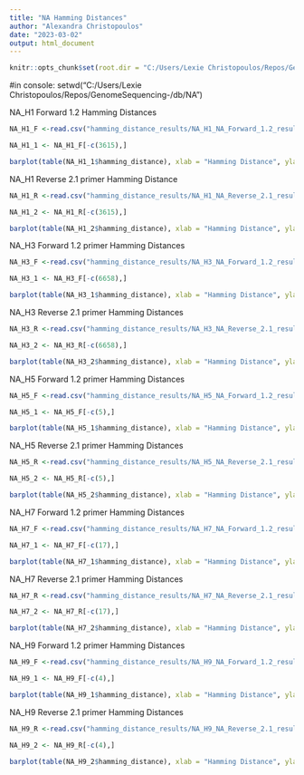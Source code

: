 ```yaml
---
title: "NA Hamming Distances"
author: "Alexandra Christopoulos"
date: "2023-03-02"
output: html_document
---
```


```r
knitr::opts_chunk$set(root.dir = "C:/Users/Lexie Christopoulos/Repos/GenomeSequencing-/db/", echo = TRUE)
```

#in console: setwd("C:/Users/Lexie Christopoulos/Repos/GenomeSequencing-/db/NA")

NA_H1 Forward 1.2 Hamming Distances 
```r
NA_H1_F <-read.csv("hamming_distance_results/NA_H1_NA_Forward_1.2_results.csv")

NA_H1_1 <- NA_H1_F[-c(3615),]

barplot(table(NA_H1_1$hamming_distance), xlab = "Hamming Distance", ylab = "Number of Sequences", ylim = c(0,4000))
```

NA_H1 Reverse 2.1 primer Hamming Distance
```r
NA_H1_R <-read.csv("hamming_distance_results/NA_H1_NA_Reverse_2.1_results.csv")

NA_H1_2 <- NA_H1_R[-c(3615),]

barplot(table(NA_H1_2$hamming_distance), xlab = "Hamming Distance", ylab = "Number of Sequences", ylim = c(0,4000))
```

NA_H3 Forward 1.2 primer Hamming Distances 
```r
NA_H3_F <-read.csv("hamming_distance_results/NA_H3_NA_Forward_1.2_results.csv")

NA_H3_1 <- NA_H3_F[-c(6658),]

barplot(table(NA_H3_1$hamming_distance), xlab = "Hamming Distance", ylab = "Number of Sequences", ylim = c(0,7000))
```

NA_H3 Reverse 2.1 primer Hamming Distances 
```r
NA_H3_R <-read.csv("hamming_distance_results/NA_H3_NA_Reverse_2.1_results.csv")

NA_H3_2 <- NA_H3_R[-c(6658),]

barplot(table(NA_H3_2$hamming_distance), xlab = "Hamming Distance", ylab = "Number of Sequences", ylim = c(0,7000))

```

NA_H5 Forward 1.2 primer Hamming Distances 
```r
NA_H5_F <-read.csv("hamming_distance_results/NA_H5_NA_Forward_1.2_results.csv")

NA_H5_1 <- NA_H5_F[-c(5),]

barplot(table(NA_H5_1$hamming_distance), xlab = "Hamming Distance", ylab = "Number of Sequences", ylim = c(0,5))

```

NA_H5 Reverse 2.1 primer Hamming Distances 
```r
NA_H5_R <-read.csv("hamming_distance_results/NA_H5_NA_Reverse_2.1_results.csv")

NA_H5_2 <- NA_H5_R[-c(5),]

barplot(table(NA_H5_2$hamming_distance), xlab = "Hamming Distance", ylab = "Number of Sequences", ylim = c(0,5))
```

NA_H7 Forward 1.2 primer Hamming Distances
```r
NA_H7_F <-read.csv("hamming_distance_results/NA_H7_NA_Forward_1.2_results.csv")

NA_H7_1 <- NA_H7_F[-c(17),]

barplot(table(NA_H7_1$hamming_distance), xlab = "Hamming Distance", ylab = "Number of Sequences", ylim = c(0,20))
```

NA_H7 Reverse 2.1 primer Hamming Distances 
```r
NA_H7_R <-read.csv("hamming_distance_results/NA_H7_NA_Reverse_2.1_results.csv")

NA_H7_2 <- NA_H7_R[-c(17),]

barplot(table(NA_H7_2$hamming_distance), xlab = "Hamming Distance", ylab = "Number of Sequences", ylim = c(0,20))
```

NA_H9 Forward 1.2 primer Hamming Distances 
```r
NA_H9_F <-read.csv("hamming_distance_results/NA_H9_NA_Forward_1.2_results.csv")

NA_H9_1 <- NA_H9_F[-c(4),]

barplot(table(NA_H9_1$hamming_distance), xlab = "Hamming Distance", ylab = "Number of Sequences", ylim = c(0,5))
```

NA_H9 Reverse 2.1 primer Hamming Distances 
```r
NA_H9_R <-read.csv("hamming_distance_results/NA_H9_NA_Reverse_2.1_results.csv")

NA_H9_2 <- NA_H9_R[-c(4),]

barplot(table(NA_H9_2$hamming_distance), xlab = "Hamming Distance", ylab = "Number of Sequences", ylim = c(0,5))
```

